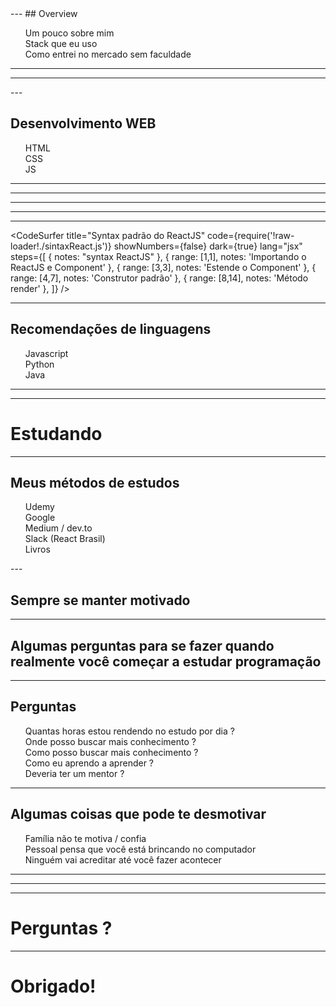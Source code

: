 


<Head>
  <title>My introduction</title>
</Head>

<Cover />
---
## Overview
<ul>
    <Appear>
        <div>
            Um pouco sobre mim
        </div>
        <div>
            Stack que eu uso
        </div>
        <div>
            Como entrei no mercado sem faculdade
        </div>
    </Appear>
</ul>

---

<Intro />

---
<Stack />
---

## Desenvolvimento WEB

<ul>
    <Appear>
        <div>
            HTML
        </div>
        <div>
            CSS
        </div>
        <div>
            JS
        </div>
    </Appear>
</ul>

---

<HtmlCssJs />

---

<Animation />

---

<GoReact/>

---

<WhatIsReact/>

---

<CodeSurfer
  title="Syntax padrão do ReactJS"
  code={require('!raw-loader!./sintaxReact.js')}
  showNumbers={false}
  dark={true}
  lang="jsx"
  steps={[
    { notes: "syntax ReactJS" },
    { range: [1,1], notes: 'Importando o ReactJS e Component' },
    { range: [3,3], notes: 'Estende o Component' },
    { range: [4,7], notes: 'Construtor padrão' },
    { range: [8,14], notes: 'Método render' },
  ]}
/>

---

## Recomendações de linguagens

<ul>
    <Appear>
        <div>
            Javascript
        </div>
        <div>
            Python
        </div>
        <div>
            Java
        </div>
    </Appear>
</ul>

---

<Company />

---

# Estudando

---

## Meus métodos de estudos

<ul>
    <Appear>
        <div>
            Udemy
        </div>
        <div>
            Google
        </div>
        <div>
            Medium / dev.to
        </div>
        <div>
            Slack (React Brasil)
        </div>
        <div>
            Livros
        </div>
    </Appear>
</ul>
---

## Sempre se manter motivado

---

## Algumas perguntas para se fazer quando realmente você começar a estudar programação 

---

## Perguntas

<ul>
    <Appear>
        <div>
            Quantas horas estou rendendo no estudo por dia ?
        </div>
        <div>
            Onde posso buscar mais conhecimento ?
        </div>
        <div>
            Como posso buscar mais conhecimento ?
        </div>
         <div>
            Como eu aprendo a aprender ?
        </div>
        <div>
            Deveria ter um mentor ?
        </div>
    </Appear>
</ul>

---

## Algumas coisas que pode te desmotivar

<ul>
    <Appear>
        <div>
            Família não te motiva / confia
        </div>
        <div>
            Pessoal pensa que você está brincando no computador
        </div>
        <div>
            Ninguém vai acreditar até você fazer acontecer
        </div>
    </Appear>
</ul>

---

<MyCompany />

---

<Slack />

---

# Perguntas ?

---

# Obrigado!
